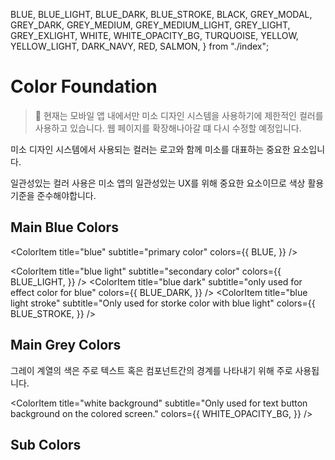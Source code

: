 <!-- Colors.stories.mdx -->

  BLUE,
  BLUE_LIGHT,
  BLUE_DARK,
  BLUE_STROKE,
  BLACK,
  GREY_MODAL,
  GREY_DARK,
  GREY_MEDIUM,
  GREY_MEDIUM_LIGHT,
  GREY_LIGHT,
  GREY_EXLIGHT,
  WHITE,
  WHITE_OPACITY_BG,
  TURQUOISE,
  YELLOW,
  YELLOW_LIGHT,
  DARK_NAVY,
  RED,
  SALMON,
} from "./index";

<Meta title="Foundations/Color" />

# Color Foundation

> 🚧 현재는 모바일 앱 내에서만 미소 디자인 시스템을 사용하기에 제한적인 컬러를 사용하고 있습니다.
> 웹 페이지를 확장해나아갈 떄 다시 수정할 예정입니다.

미소 디자인 시스템에서 사용되는 컬러는 로고와 함께 미소를 대표하는 중요한 요소입니다.

일관성있는 컬러 사용은 미소 앱의 일관성있는 UX를 위해 중요한 요소이므로 색상 활용 기준을
준수해야합니다.

## Main Blue Colors

<ColorPalette>

<ColorItem
  title="blue"
  subtitle="primary color"
  colors={{
    BLUE,
  }}
/>

  <ColorItem
    title="blue light"
    subtitle="secondary color"
    colors={{
      BLUE_LIGHT,
    }}
  />
  <ColorItem
    title="blue dark"
    subtitle="only used for effect color for blue"
    colors={{
      BLUE_DARK,
    }}
  />
  <ColorItem
    title="blue light stroke"
    subtitle="Only used for storke color with blue light"
    colors={{
      BLUE_STROKE,
    }}
  />
</ColorPalette>

## Main Grey Colors

그레이 계열의 색은 주로 텍스트 혹은 컴포넌트간의 경계를 나타내기 위해 주로 사용됩니다.

<ColorPalette>
  <ColorItem
    title="grey modal"
    subtitle="Main Texts"
    colors={{
      GREY_MODAL,
    }}
  />
  <ColorItem
    title="grey dark"
    subtitle="Sub texts, but users need to read. For example, partner information for RfQ services, service policy content"
    colors={{
      GREY_DARK,
    }}
  />
  <ColorItem
    title="grey medium"
    subtitle="Sub texts, but users don`t need to read. For example, description for service, 지번 주소 for 도로명 주소"
    colors={{
      GREY_MEDIUM,
    }}
  />
  <ColorItem
    title="grey light"
    subtitle="Used for stroke color for card-type components"
    colors={{
      GREY_LIGHT,
    }}
  />
  <ColorItem
    title="grey exlight"
    subtitle="Used for chatting background or 1px line divider"
    colors={{
      GREY_EXLIGHT,
    }}
  />
  <ColorItem
    title="white"
    subtitle="White text"
    colors={{
      WHITE,
    }}
  />

  <ColorItem
    title="white background"
    subtitle="Only used for text button background on the colored screen."
    colors={{
      WHITE_OPACITY_BG,
    }}
  />
</ColorPalette>

## Sub Colors

<ColorPalette>
  <ColorItem
    title="turquoise"
    subtitle="represent special type services"
    colors={{ TURQUOISE }}
  />
  <ColorItem title="yellow" subtitle="for warning" colors={{ YELLOW }} />
  <ColorItem
    title="yellow light"
    subtitle="for background color for warning"
    colors={{ YELLOW_LIGHT }}
  />
  <ColorItem
    title="dark navy"
    subtitle="not often used"
    colors={{ DARK_NAVY }}
  />
  <ColorItem
    title="red"
    subtitle="used for negative actions. For example, cancel booking"
    colors={{ RED }}
  />
  <ColorItem
    title="salmon"
    subtitle="used for background color of negative actions"
    colors={{ SALMON }}
  />

</ColorPalette>
